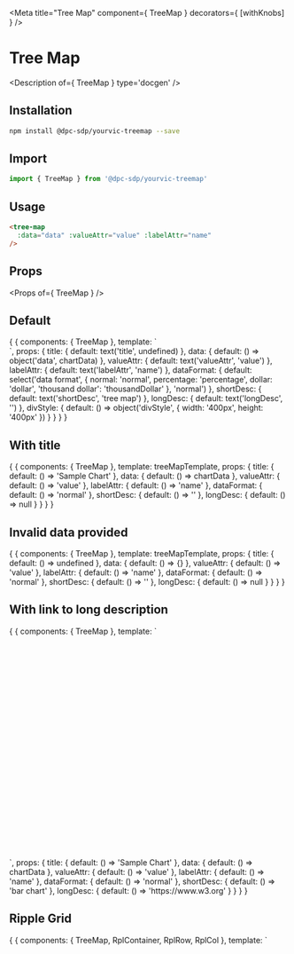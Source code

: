 
<Meta title="Tree Map" component={ TreeMap } decorators={ [withKnobs] } />

# Tree Map

<Description of={ TreeMap } type='docgen' />

## Installation

```bash
npm install @dpc-sdp/yourvic-treemap --save
```

## Import

```javascript
import { TreeMap } from '@dpc-sdp/yourvic-treemap'
```

## Usage

```html
<tree-map
  :data="data" :valueAttr="value" :labelAttr="name"
/>
```

## Props

<Props of={ TreeMap } />

## Default

<Preview>
  <Story name="Default">
    {
      {
        components: { TreeMap },
        template: `
          <div :style="divStyle">
            <tree-map :title="title" :data="data" :valueAttr="valueAttr" :labelAttr="labelAttr" :dataFormat="dataFormat" :shortDesc="shortDesc" :longDesc="longDesc" />
          </div>
        `,
        props: {
          title: {
            default: text('title', undefined)
          },
          data: {
            default: () => object('data', chartData)
          },
          valueAttr: {
            default: text('valueAttr', 'value')
          },
          labelAttr: {
            default: text('labelAttr', 'name')
          },
          dataFormat: {
            default: select('data format', { normal: 'normal', percentage: 'percentage', dollar: 'dollar', 'thousand dollar': 'thousandDollar' }, 'normal')
          },
          shortDesc: {
            default: text('shortDesc', 'tree map')
          },
          longDesc: {
            default: text('longDesc', '')
          },
          divStyle: {
            default: () => object('divStyle', { width: '400px', height: '400px' })
          }
        }
      }
    }
  </Story>
</Preview>

## With title

<Preview>
  <Story name="With title">
    {
      {
       components: { TreeMap },
       template: treeMapTemplate,
       props: {
        title: { default: () => 'Sample Chart' },
        data: { default: () => chartData },
        valueAttr: { default: () => 'value' },
        labelAttr: { default: () => 'name' },
        dataFormat: { default: () => 'normal' },
        shortDesc: { default: () => '' },
        longDesc: { default: () => null }
       }
      }
    }
  </Story>
</Preview>

## Invalid data provided

<Preview>
  <Story name="Invalid data provided">
    {
      {
       components: { TreeMap },
       template: treeMapTemplate,
       props: {
        title: { default: () => undefined },
        data: { default: () => {} },
        valueAttr: { default: () => 'value' },
        labelAttr: { default: () => 'name' },
        dataFormat: { default: () => 'normal' },
        shortDesc: { default: () => '' },
        longDesc: { default: () => null }
       }
      }
    }
  </Story>
</Preview>

## With link to long description

<Preview>
  <Story name="With link to long description">
    {
      {
       components: { TreeMap },
       template: `
        <div style="width: 400px; height: 400px">
          <tree-map :title="title" :data="data" :valueAttr="valueAttr" :labelAttr="labelAttr" :dataFormat="dataFormat" :shortDesc="shortDesc" :longDesc="longDesc" />
        </div>
      `,
       props: {
        title: { default: () => 'Sample Chart' },
        data: { default: () => chartData },
        valueAttr: { default: () => 'value' },
        labelAttr: { default: () => 'name' },
        dataFormat: { default: () => 'normal' },
        shortDesc: { default: () => 'bar chart' },
        longDesc: { default: () => 'https://www.w3.org' }
       }
      }
    }
  </Story>
</Preview>

## Ripple Grid

<Preview>
  <Story name="Ripple Grid">
    {
      {
       components: { TreeMap, RplContainer, RplRow, RplCol },
       template: `
        <RplContainer style="width: 100%">
          <rpl-row>
            <rpl-col cols=1></rpl-col>
            <rpl-col cols=10>
              <div style="width: 100%; height: 100vh">
                <tree-map :title="title" :data="data" :valueAttr="valueAttr" :labelAttr="labelAttr" :dataFormat="dataFormat" />
              </div>
            </rpl-col>
            <rpl-col cols=1></rpl-col>
          </rpl-row>
        </RplContainer>
       `,
       props: {
        title: { default: () => 'Ripple Grid Chart' },
        data: { default: () => chartData },
        valueAttr: { default: () => 'value' },
        labelAttr: { default: () => 'name' },
        dataFormat: { default: () => 'normal' },
        shortDesc: { default: () => '' },
        longDesc: { default: () => null }
       }
      }
    }
  </Story>
</Preview>
